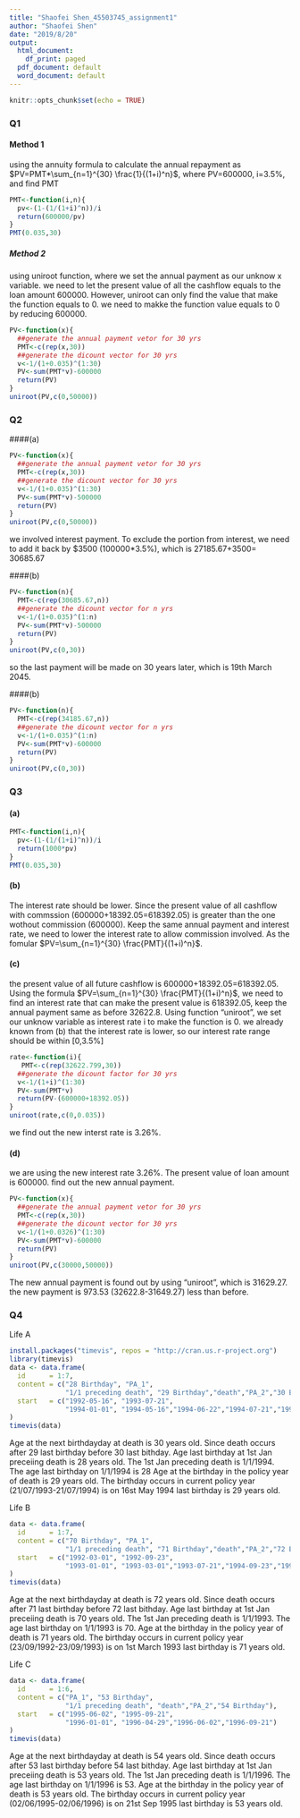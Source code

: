 ---
title: "Shaofei Shen_45503745_assignment1"
author: "Shaofei Shen"
date: "2019/8/20"
output:
  html_document:
    df_print: paged
  pdf_document: default
  word_document: default
---

```{r setup, include=FALSE}
knitr::opts_chunk$set(echo = TRUE)
```

### Q1
#### Method 1 
using the annuity formula to calculate the annual repayment as $PV=PMT*\sum_{n=1}^{30} \frac{1}{(1+i)^n}$, where PV=600000, i=3.5%, and find PMT
```{r}
PMT<-function(i,n){
  pv<-(1-(1/(1+i)^n))/i
  return(600000/pv)
}
PMT(0.035,30)
```

##### Method 2 
using uniroot function, where we set the annual payment as our unknow x variable. we need to let the present value of all the cashflow equals to the loan amount 600000. However, uniroot can only find the value that make the function equals to 0. we need to makke the function value equals to 0 by reducing 600000.   
```{r}
PV<-function(x){
  ##generate the annual payment vetor for 30 yrs
  PMT<-c(rep(x,30))
  ##generate the dicount vector for 30 yrs 
  v<-1/(1+0.035)^(1:30)
  PV<-sum(PMT*v)-600000
  return(PV)
}
uniroot(PV,c(0,50000))
```

### Q2
####(a)
```{r}
PV<-function(x){
  ##generate the annual payment vetor for 30 yrs
  PMT<-c(rep(x,30))
  ##generate the dicount vector for 30 yrs 
  v<-1/(1+0.035)^(1:30)
  PV<-sum(PMT*v)-500000
  return(PV)
}
uniroot(PV,c(0,50000))
```
we involved interest payment. To exclude the portion from interest, we need to add it back by $3500 (100000*3.5%), which is 27185.67+3500= 30685.67

####(b)
```{r}
PV<-function(n){
  PMT<-c(rep(30685.67,n))
  ##generate the dicount vector for n yrs 
  v<-1/(1+0.035)^(1:n)
  PV<-sum(PMT*v)-500000
  return(PV)
}
uniroot(PV,c(0,30))
```
so the last payment will be made on 30 years later, which is 19th March 2045.

####(b)
```{r}
PV<-function(n){
  PMT<-c(rep(34185.67,n))
  ##generate the dicount vector for n yrs 
  v<-1/(1+0.035)^(1:n)
  PV<-sum(PMT*v)-600000
  return(PV)
}
uniroot(PV,c(0,30))
```


### Q3
#### (a)
```{r}
PMT<-function(i,n){
  pv<-(1-(1/(1+i)^n))/i
  return(1000*pv)
}
PMT(0.035,30)
```

#### (b)
The interest rate should be lower. Since the present value of all cashflow with commssion (600000+18392.05=618392.05) is greater than the one wothout commission (600000). Keep the same annual payment and interest rate, we need to lower the interest rate to allow commission involved. As the fomular $PV=\sum_{n=1}^{30} \frac{PMT}{(1+i)^n}$. 

#### (c)
the present value of all future cashflow is 600000+18392.05=618392.05. Using the formula $PV=\sum_{n=1}^{30} \frac{PMT}{(1+i)^n}$, we need to find an interest rate that can make the present value is 618392.05, keep the annual payment same as before 32622.8. Using function "uniroot", we set our unknow variable as interest rate i to make the function is 0. we already known from (b) that the interest rate is lower, so our interest rate range should be within [0,3.5%]
```{r}
rate<-function(i){
   PMT<-c(rep(32622.799,30))
  ##generate the dicount factor for 30 yrs 
  v<-1/(1+i)^(1:30)
  PV<-sum(PMT*v)
  return(PV-(600000+18392.05))
}
uniroot(rate,c(0,0.035))
```
we find out the new interst rate is 3.26%.

#### (d)
we are using the new interest rate 3.26%. The present value of loan amount is 600000. find out the new annual payment. 
```{r}
PV<-function(x){
  ##generate the annual payment vetor for 30 yrs
  PMT<-c(rep(x,30))
  ##generate the dicount vector for 30 yrs 
  v<-1/(1+0.0326)^(1:30)
  PV<-sum(PMT*v)-600000
  return(PV)
}
uniroot(PV,c(30000,50000))
```
The new annual payment is found out by using "uniroot", which is 31629.27. the new payment is 973.53 (32622.8-31649.27) less than before. 

### Q4
Life A
```{r}
install.packages("timevis", repos = "http://cran.us.r-project.org")
library(timevis)
data <- data.frame(
  id      = 1:7,
  content = c("28 Birthday", "PA_1",
              "1/1 preceding death", "29 Birthday","death","PA_2","30 Birthday"),
  start   = c("1992-05-16", "1993-07-21",
              "1994-01-01", "1994-05-16","1994-06-22","1994-07-21","1995-05-16")
)
timevis(data)
```
Age at the next birthdayday at death is 30 years old. Since death occurs after 29 last birthday before 30 last bithday.
Age last birthday at 1st Jan preceiing death is 28 years old. The 1st Jan preceding death is 1/1/1994. The age last birthday on 1/1/1994 is 28
Age at the birthday in the policy year of death is 29 years old. The birthday occurs in current policy year (21/07/1993-21/07/1994) is on 16st May 1994 last birthday is 29 years old.  
 

Life B
```{r}
data <- data.frame(
  id      = 1:7,
  content = c("70 Birthday", "PA_1",
              "1/1 preceding death", "71 Birthday","death","PA_2","72 Birthday"),
  start   = c("1992-03-01", "1992-09-23",
              "1993-01-01", "1993-03-01","1993-07-21","1994-09-23","1994-03-01")
)
timevis(data)
```
Age at the next birthdayday at death is 72 years old. Since death occurs after 71 last birthday before 72 last bithday.
Age last birthday at 1st Jan preceiing death is 70 years old. The 1st Jan preceding death is 1/1/1993. The age last birthday on 1/1/1993 is 70.
Age at the birthday in the policy year of death is 71 years old. The birthday occurs in current policy year (23/09/1992-23/09/1993) is on 1st March 1993 last birthday is 71 years old.


Life C
```{r}
data <- data.frame(
  id      = 1:6,
  content = c("PA_1", "53 Birthday",
              "1/1 preceding death", "death","PA_2","54 Birthday"),
  start   = c("1995-06-02", "1995-09-21",
              "1996-01-01", "1996-04-29","1996-06-02","1996-09-21")
)
timevis(data)
```
Age at the next birthdayday at death is 54 years old. Since death occurs after 53 last birthday before 54 last bithday.
Age last birthday at 1st Jan preceiing death is 53 years old. The 1st Jan preceding death is 1/1/1996. The age last birthday on 1/1/1996 is 53.
Age at the birthday in the policy year of death is 53 years old. The birthday occurs in current policy year (02/06/1995-02/06/1996) is on 21st Sep 1995 last birthday is 53 years old.
